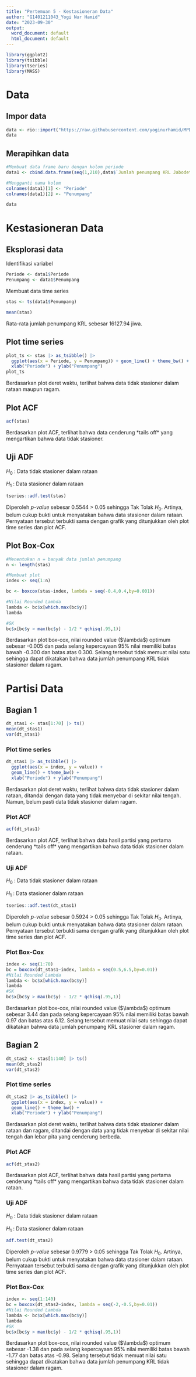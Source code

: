 ```yaml
---
title: "Pertemuan 5 - Kestasioneran Data"
author: "G1401211043_Yogi Nur Hamid"
date: "2023-09-30"
output:
  word_document: default
  html_document: default
---
```


```r
library(ggplot2)
library(tsibble)
library(tseries)
library(MASS)
```

# Data

## Impor data

```r
data <- rio::import("https://raw.githubusercontent.com/yoginurhamid/MPDW/main/Pertemuan%205/Data%20Prak%201.csv")
data
```

## Merapihkan data

```r
#Membuat data frame baru dengan kolom periode
data1 <- cbind.data.frame(seq(1,210),data$`Jumlah penumpang KRL Jabodetabek (Ribu jiwa)`)

#Mengganti nama kolom
colnames(data1)[1] <- "Periode"
colnames(data1)[2] <- "Penumpang"

data
```

# Kestasioneran Data

## Eksplorasi data

Identifikasi variabel

```r
Periode <- data1$Periode
Penumpang <- data1$Penumpang
```

Membuat data time series

```r
stas <- ts(data1$Penumpang)
```

```r
mean(stas)
```

Rata-rata jumlah penumpang KRL sebesar 16127.94 jiwa.

## Plot time series

```r
plot_ts <- stas |> as_tsibble() |> 
  ggplot(aes(x = Periode, y = Penumpang)) + geom_line() + theme_bw() +
  xlab("Periode") + ylab("Penumpang")
plot_ts
```

Berdasarkan plot deret waktu, terlihat bahwa data tidak stasioner dalam rataan maupun ragam.

## Plot ACF

```r
acf(stas)
```

Berdasarkan plot ACF, terlihat bahwa data cenderung \*tails off\* yang mengartikan bahwa data tidak stasioner.

## Uji ADF

$H_0$ : Data tidak stasioner dalam rataan

$H_1$ : Data stasioner dalam rataan

```r
tseries::adf.test(stas)
```

Diperoleh *p-value* sebesar 0.5544 \> 0.05 sehingga Tak Tolak $H_0$. Artinya, belum cukup bukti untuk menyatakan bahwa data stasioner dalam rataan. Pernyataan tersebut terbukti sama dengan grafik yang ditunjukkan oleh plot time series dan plot ACF.

## Plot Box-Cox

```r
#Menentukan n = banyak data jumlah penumpang
n <- length(stas)

#Membuat plot
index <- seq(1:n) 

bc <- boxcox(stas~index, lambda = seq(-0.4,0.4,by=0.001))

#Nilai Rounded Lambda
lambda <- bc$x[which.max(bc$y)]
lambda

#SK
bc$x[bc$y > max(bc$y) - 1/2 * qchisq(.95,1)]
```

Berdasarkan plot box-cox, nilai rounded value (\$\\lambda\$) optimum sebesar -0.005 dan pada selang kepercayaan 95% nilai memiliki batas bawah -0.300 dan batas atas 0.300. Selang tersebut tidak memuat nilai satu sehingga dapat dikatakan bahwa data jumlah penumpang KRL tidak stasioner dalam ragam.

# Partisi Data

## Bagian 1

```r
dt_stas1 <- stas[1:70] |> ts()
mean(dt_stas1)
var(dt_stas1)
```

### Plot time series

```r
dt_stas1 |> as_tsibble() |> 
  ggplot(aes(x = index, y = value)) +
  geom_line() + theme_bw() +
  xlab("Periode") + ylab("Penumpang")
```

Berdasarkan plot deret waktu, terlihat bahwa data tidak stasioner dalam rataan, ditandai dengan data yang tidak menyebar di sekitar nilai tengah. Namun, belum pasti data tidak stasioner dalam ragam.

### Plot ACF

```r
acf(dt_stas1)
```

Berdasarkan plot ACF, terlihat bahwa data hasil partisi yang pertama cenderung \*tails off\* yang mengartikan bahwa data tidak stasioner dalam rataan.

### Uji ADF

$H_0$ : Data tidak stasioner dalam rataan

$H_1$ : Data stasioner dalam rataan

```r
tseries::adf.test(dt_stas1)
```

Diperoleh *p-value* sebesar 0.5924 \> 0.05 sehingga Tak Tolak $H_0$. Artinya, belum cukup bukti untuk menyatakan bahwa data stasioner dalam rataan. Pernyataan tersebut terbukti sama dengan grafik yang ditunjukkan oleh plot time series dan plot ACF.

### Plot Box-Cox

```r
index <- seq(1:70)
bc = boxcox(dt_stas1~index, lambda = seq(0.5,6.5,by=0.01))
#Nilai Rounded Lambda
lambda <- bc$x[which.max(bc$y)]
lambda
#SK
bc$x[bc$y > max(bc$y) - 1/2 * qchisq(.95,1)]
```

Berdasarkan plot box-cox, nilai rounded value (\$\\lambda\$) optimum sebesar 3.44 dan pada selang kepercayaan 95% nilai memiliki batas bawah 0.97 dan batas atas 6.12. Selang tersebut memuat nilai satu sehingga dapat dikatakan bahwa data jumlah penumpang KRL stasioner dalam ragam.

## Bagian 2

```r
dt_stas2 <- stas[1:140] |> ts()
mean(dt_stas2)
var(dt_stas2)
```

### Plot time series

```r
dt_stas2 |> as_tsibble() |> 
  ggplot(aes(x = index, y = value)) +
  geom_line() + theme_bw() +
  xlab("Periode") + ylab("Penumpang")
```

Berdasarkan plot deret waktu, terlihat bahwa data tidak stasioner dalam rataan dan ragam, ditandai dengan data yang tidak menyebar di sekitar nilai tengah dan lebar pita yang cenderung berbeda.

### Plot ACF

```r
acf(dt_stas2)
```

Berdasarkan plot ACF, terlihat bahwa data hasil partisi yang pertama cenderung \*tails off\* yang mengartikan bahwa data tidak stasioner dalam rataan.

### Uji ADF

$H_0$ : Data tidak stasioner dalam rataan

$H_1$ : Data stasioner dalam rataan

```r
adf.test(dt_stas2)
```

Diperoleh *p-value* sebesar 0.9779 \> 0.05 sehingga Tak Tolak $H_0$. Artinya, belum cukup bukti untuk menyatakan bahwa data stasioner dalam rataan. Pernyataan tersebut terbukti sama dengan grafik yang ditunjukkan oleh plot time series dan plot ACF.

### Plot Box-Cox

```r
index <- seq(1:140)
bc = boxcox(dt_stas2~index, lambda = seq(-2,-0.5,by=0.01))
#Nilai Rounded Lambda
lambda <- bc$x[which.max(bc$y)]
lambda
#SK
bc$x[bc$y > max(bc$y) - 1/2 * qchisq(.95,1)]
```

Berdasarkan plot box-cox, nilai rounded value (\$\\lambda\$) optimum sebesar -1.38 dan pada selang kepercayaan 95% nilai memiliki batas bawah -1.77 dan batas atas -0.98. Selang tersebut tidak memuat nilai satu sehingga dapat dikatakan bahwa data jumlah penumpang KRL tidak stasioner dalam ragam.
